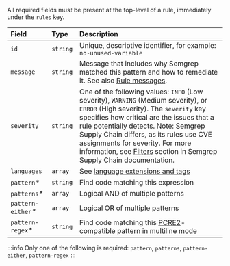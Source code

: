 All required fields must be present at the top-level of a rule, immediately under the `rules` key.

|     Field     |   Type   | Description |
| :------------ | :------- | :---------- |
| `id`          | `string` | Unique, descriptive identifier, for example: `no-unused-variable`        |
| `message`     | `string` | Message that includes why Semgrep matched this pattern and how to remediate it. See also [Rule messages](/contributing/contributing-to-semgrep-rules-repository/#rule-messages). |
| `severity`    | `string` | One of the following values: `INFO` (Low severity), `WARNING` (Medium severity), or `ERROR` (High severity). The `severity` key specifies how critical are the issues that a rule potentially detects. Note: Semgrep Supply Chain differs, as its rules use CVE assignments for severity. For more information, see [Filters](/semgrep-supply-chain/triage-and-remediation/#filters) section in Semgrep Supply Chain documentation. |
| `languages`   | `array`  | See [language extensions and tags](/writing-rules/rule-syntax/#language-extensions-and-languages-key-values) |
| `pattern`_\*_     | `string` | Find code matching this expression |
| `patterns`_\*_   | `array`  | Logical AND of multiple patterns |
| `pattern-either`_\*_ | `array`  | Logical OR of multiple patterns |
| `pattern-regex`_\*_   | `string` | Find code matching this [PCRE2](https://www.pcre.org/current/doc/html/pcre2pattern.html)-compatible pattern in multiline mode |

:::info
Only one of the following is required: `pattern`, `patterns`, `pattern-either`, `pattern-regex`
:::

